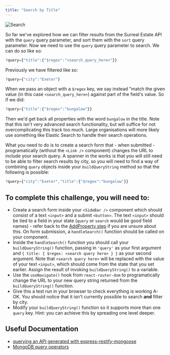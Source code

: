 ```yaml
---
title: "Search by Title"
---
```


![Search](https://s3.eu-west-2.amazonaws.com/mcrcodes/course/surreal-estate/search.png)

So far we've explored how we can filter results from the Surreal Estate API with the `query` query parameter, and sort them with the `sort` query parameter. Now we need to use the `query` query parameter to search. We can do so like so:

```js
?query={"title":{"$regex":"<search_query_here>"}}
```

Previously we have filtered like so:

```js
?query={"city":"Exeter"}
```

When we pass an object with a `$regex` key, we say instead "match the given value (in this case `<search_query_here>`) against part of the field's value. So if we did:

```js
?query={"title":{"$regex":"bungalow"}}
```

Then we'd get back all properties with the word `bungalow` in the title. Note that this isn't very advanced search functionality, but will suffice for not overcomplicating this track too much. Large organisations will more likely use something like Elastic Search to handle their search operations.

What you need to do is to create a search form that - when submitted - programatically (without the `<Link />` component) changes the URL to include your search query. A spanner in the works is that you will still need to be able to filter search results by city, so you will need to find a way of combining `query` objects inside your `buildQueryString` method so that the following is possible:

```js
?query={"city":"Exeter","title":{"$regex":"bungalow"}}
```

## To complete this challenge, you will need to:
* Create a search form inside your `<SideBar />` component which should consist of a text `<input>` and a submit `<button>`. The text `<input>` should be tied to a field in your state (`query` or `search` would be good field names) - refer back to the [AddProperty step](https://platform.manchestercodes.com/module/frontend/further-react/?pageId=8TqoTDrAlvkzxelfwDuP) if you are unsure about this. On form submission, a `handleSearch()` function should be called on your component.
* Inside the `handleSearch()` function you should call your `buildQueryString()` function, passing in `'query'` as your first argument and `{ title: { $regex: <search query here> } }` as your second argument. Note that `<search query here>` will be replaced with the value of your text `<input>`, which should come from the state that you set earlier. Assign the result of invoking `buildQueryString()` to a variable.
* Use the `useNavigate()` hook from `react-router-dom` to programatically change the URL to your new query string returned from the `buildQueryString()` function.
* Give this a test run in your browser to check everything is working A-OK. You should notice that it isn't currently possible to search **and** filter by city.
* Modify your `buildQueryString()` function so it supports more than one `query` key. Hint: you can achieve this by spreading one level deeper.

## Useful Documentation
 - [querying an API generated with express-restify-mongoose](https://florianholzapfel.github.io/express-restify-mongoose/#query)
- [MongoDB query operators](https://docs.mongodb.com/manual/reference/operator/query/)